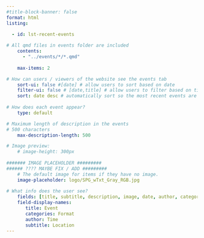 ```yaml
---
#title-block-banner: false
format: html
listing:

  - id: lst-recent-events
  
# All qmd files in events folder are included
    contents:
      - "../events/*/*.qmd"
    
    max-items: 2

# How can users / viewers of the website see the events tab    
    sort-ui: false #[date] # allow users to sort based on date
    filter-ui: false # [date,title] # allow users to filter based on title
    sort: date desc # automatically sort so the most recent events are up-top
  
# How does each event appear?     
    type: default

# Maximum length of description in the events 
# 500 characters
    max-description-length: 500

# Image preview:
    # image-height: 300px
    
####### IMAGE PLACEHOLDER #########
###### ???? MAYBE FIX / ADD #########
    # The default image for items if they have no image.
    image-placeholder: logo/SPG_wTxt_Gray_RGB.jpg
    
# What info does the user see? 
    fields: [title, subtitle, description, image, date, author, categories]
    field-display-names:
       title: Event
       categories: Format
       author: Time
       subtitle: Location
---
```


::: {#lst-recent-events}

:::

